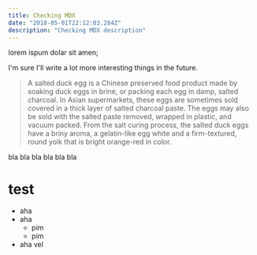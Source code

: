 ```yaml
---
title: Checking MDX
date: "2018-05-01T22:12:03.284Z"
description: "Checking MDX description"
---
```


lorem ispum dolar sit amen;

I'm sure I'll write a lot more interesting things in the future.

> A salted duck egg is a Chinese preserved food product made by soaking duck
> eggs in brine, or packing each egg in damp, salted charcoal. In Asian
> supermarkets, these eggs are sometimes sold covered in a thick layer of salted
> charcoal paste. The eggs may also be sold with the salted paste removed,
> wrapped in plastic, and vacuum packed. From the salt curing process, the
> salted duck eggs have a briny aroma, a gelatin-like egg white and a
> firm-textured, round yolk that is bright orange-red in color.

bla bla bla
bla bla bla

# test

- aha
- aha
  - pim
  - pim
- aha vel

